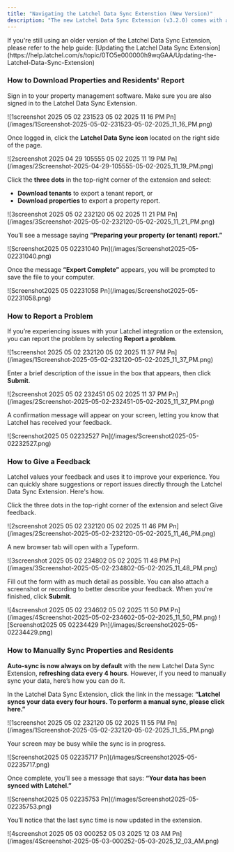 ```yaml
---
title: "Navigating the Latchel Data Sync Extenstion (New Version)"
description: "The new Latchel Data Sync Extension (v3.2.0) comes with a refreshed design and simplified features to make syncing with AppFolio easier than ever. This guide will help you get familiar with the updated interface, understand where key features are located, and show you how to navigate the extension with confidence."
---
```


<Warning>
  If you're still using an older version of the Latchel Data Sync Extension, please refer to the help guide: [Updating the Latchel Data Sync Extension](https://help.latchel.com/s/topic/0TO5e000000h9wqGAA/Updating-the-Latchel-Data-Sync-Extension)
</Warning>

### **How to Download Properties and Residents' Report**

Sign in to your property management software. Make sure you are also signed in to the Latchel Data Sync Extension.

<Frame>
  ![1screenshot 2025 05 02 231523 05 02 2025 11 16 PM Pn](/images/1Screenshot-2025-05-02-231523-05-02-2025_11_16_PM.png)
</Frame>

Once logged in, click the **Latchel Data Sync icon** located on the right side of the page.

<Frame>
  ![2screenshot 2025 04 29 105555 05 02 2025 11 19 PM Pn](/images/2Screenshot-2025-04-29-105555-05-02-2025_11_19_PM.png)
</Frame>

Click the **three dots** in the top-right corner of the extension and select:

- **Download tenants** to export a tenant report, or
- **Download properties** to export a property report.

<Frame>
  ![3screenshot 2025 05 02 232120 05 02 2025 11 21 PM Pn](/images/3Screenshot-2025-05-02-232120-05-02-2025_11_21_PM.png)
</Frame>

You’ll see a message saying **“Preparing your property (or tenant) report.”**

<Frame>
  ![Screenshot2025 05 02231040 Pn](/images/Screenshot2025-05-02231040.png)
</Frame>

Once the message **“Export Complete”** appears, you will be prompted to save the file to your computer.

<Frame>
  ![Screenshot2025 05 02231058 Pn](/images/Screenshot2025-05-02231058.png)
</Frame>

### **How to Report a Problem**

If you’re experiencing issues with your Latchel integration or the extension, you can report the problem by selecting **Report a problem**.

<Frame>
  ![1screenshot 2025 05 02 232120 05 02 2025 11 37 PM Pn](/images/1Screenshot-2025-05-02-232120-05-02-2025_11_37_PM.png)
</Frame>

Enter a brief description of the issue in the box that appears, then click **Submit**.

<Frame>
  ![2screenshot 2025 05 02 232451 05 02 2025 11 37 PM Pn](/images/2Screenshot-2025-05-02-232451-05-02-2025_11_37_PM.png)
</Frame>

A confirmation message will appear on your screen, letting you know that Latchel has received your feedback.

<Frame>
  ![Screenshot2025 05 02232527 Pn](/images/Screenshot2025-05-02232527.png)
</Frame>

### **How to Give a Feedback**

Latchel values your feedback and uses it to improve your experience. You can quickly share suggestions or report issues directly through the Latchel Data Sync Extension. Here's how.

Click the three dots in the top-right corner of the extension and select Give feedback.

<Frame>
  ![2screenshot 2025 05 02 232120 05 02 2025 11 46 PM Pn](/images/2Screenshot-2025-05-02-232120-05-02-2025_11_46_PM.png)
</Frame>

A new browser tab will open with a Typeform.

<Frame>
  ![3screenshot 2025 05 02 234802 05 02 2025 11 48 PM Pn](/images/3Screenshot-2025-05-02-234802-05-02-2025_11_48_PM.png)
</Frame>

Fill out the form with as much detail as possible. You can also attach a screenshot or recording to better describe your feedback. When you're finished, click **Submit**.

<Frame>
  ![4screenshot 2025 05 02 234602 05 02 2025 11 50 PM Pn](/images/4Screenshot-2025-05-02-234602-05-02-2025_11_50_PM.png)
</Frame>

<Frame>
  ![Screenshot2025 05 02234429 Pn](/images/Screenshot2025-05-02234429.png)
</Frame>

### **How to Manually Sync Properties and Residents**

**Auto-sync is now always on by default** with the new Latchel Data Sync Extension, **refreshing data every 4 hours**. However, if you need to manually sync your data, here’s how you can do it.

In the Latchel Data Sync Extension, click the link in the message: **“Latchel syncs your data every four hours. To perform a manual sync, please click here.”**

<Frame>
  ![1screenshot 2025 05 02 232120 05 02 2025 11 55 PM Pn](/images/1Screenshot-2025-05-02-232120-05-02-2025_11_55_PM.png)
</Frame>

Your screen may be busy while the sync is in progress.

<Frame>
  ![Screenshot2025 05 02235717 Pn](/images/Screenshot2025-05-02235717.png)
</Frame>

Once complete, you’ll see a message that says: **“Your data has been synced with Latchel.”**

<Frame>
  ![Screenshot2025 05 02235753 Pn](/images/Screenshot2025-05-02235753.png)
</Frame>

You’ll notice that the last sync time is now updated in the extension.

<Frame>
  ![4screenshot 2025 05 03 000252 05 03 2025 12 03 AM Pn](/images/4Screenshot-2025-05-03-000252-05-03-2025_12_03_AM.png)
</Frame>